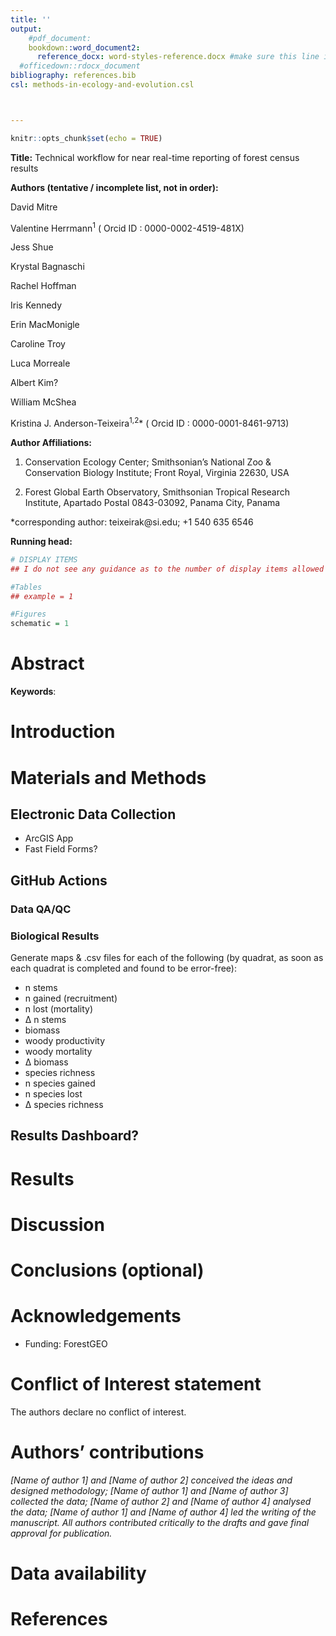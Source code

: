 ```yaml
---
title: ''
output: 
    #pdf_document: 
    bookdown::word_document2: 
      reference_docx: word-styles-reference.docx #make sure this line is indented! see this guide for formatting: https://rmarkdown.rstudio.com/articles_docx.html
  #officedown::rdocx_document
bibliography: references.bib
csl: methods-in-ecology-and-evolution.csl



---
```

```r
knitr::opts_chunk$set(echo = TRUE)
```


\raggedright

**Title:** Technical workflow for near real-time reporting of forest census results


**Authors (tentative / incomplete list, not in order):** 


David Mitre

Valentine Herrmann^1^ ( Orcid ID : 0000-0002-4519-481X)

Jess Shue

Krystal Bagnaschi

Rachel Hoffman

Iris Kennedy

Erin MacMonigle

Caroline Troy

Luca Morreale

Albert Kim?

William McShea

Kristina J. Anderson-Teixeira^1,2^* ( Orcid ID : 0000-0001-8461-9713)






**Author Affiliations:**

1. Conservation Ecology Center; Smithsonian's National Zoo & Conservation Biology Institute; Front Royal, Virginia 22630, USA

2. Forest Global Earth Observatory, Smithsonian Tropical Research Institute, Apartado Postal 0843-03092, Panama City, Panama


*corresponding author: teixeirak@si.edu; +1 540 635 6546

**Running head:** <!-- ≤45 characters-->



<!--JOURNAL

Target journal: Methods in Ecology & Evolution
Instructions for authors: https://besjournals.onlinelibrary.wiley.com/hub/journal/2041210X/author-guidelines
article type: research article or practical tools
word count: (no more than 7000-8000 words for Standard Articles, 3000-4000 words for Applications and Practical Tools)

Research article:  should have a maximum of 7000-8000 words (including tables/figure captions and references list) and describe new methods and how they may be used. We place emphasis on methods that are applicable as broadly as possible. Papers describing methods that apply to one species or system are unlikely to meet these criteria, unless authors are able to show that their methods can be generalised. Structure: see Manuscript specifications below.

Practical Tools: Short (no more than 3000-4000 words total) descriptions of new field techniques, equipment or lab protocols. Articles need to clearly demonstrate how tools designed for specific systems or problems can be adapted for more general use. Online supporting information may include specific instructions, especially for building equipment. Practical Tools papers are made free to access for two months after being assigned to an issue in order to encourage uptake of the methodologies they describe. See examples here.I don't think GCB has an official limit on display items (a recently accepted article has 10 figures and 4 tables). -->


```r
# DISPLAY ITEMS
## I do not see any guidance as to the number of display items allowed in MEE.

#Tables
## example = 1 

#Figures
schematic = 1

```

\newpage

# Abstract  {-#Abstract} 

<!--The abstract must not exceed 350 words and should list the main results and conclusions, using FOUR simple, factual, numbered statements:

1: set the context for and purpose of the work;

2: indicate the approach and methods;

3: outline the main results;

4: identify the conclusions and the wider implications.-->


**Keywords**:  <!--A list in alphabetical order not exceeding eight words or short phrases. The most important key-words should appear in the title and the abstract as well as the key-word list. -->

\newpage

# Introduction  
<!-- This should state the reason for doing the work, the nature of the hypothesis or hypotheses under consideration, and should outline the essential background. -->

# Materials and Methods 
<!--Include sufficient details for the work to be repeated. Where specific equipment and materials are named, the manufacturer’s details (name, city and country) should be given so that readers can trace specifications by contacting the manufacturer. Where commercially available software has been used, details of the supplier should be given in brackets or the reference given in full in the reference list. Do not describe or refer to commonplace statistical tests in this section but allude to them briefly in Results.-->

## Electronic Data Collection
- ArcGIS App
- Fast Field Forms?

## GitHub Actions
### Data QA/QC
### Biological Results
Generate maps & .csv files for each of the following (by quadrat, as soon as each quadrat is completed and found to be error-free):

- n stems
- n gained (recruitment)
- n lost (mortality)
- ∆ n stems
- biomass
- woody productivity
- woody mortality
- ∆ biomass 
- species richness
- n species gained
- n species lost
- ∆ species richness

## Results Dashboard? 

# Results 
<!--State the results and draw attention in the text to important details shown in tables and figures.-->


# Discussion 
<!--This should point out the significance of the results in relation to the reasons for doing the work, and place them in the context of other work.-->

# Conclusions (optional)

# Acknowledgements {-#Acknowledgements}

- Funding: ForestGEO


# Conflict of Interest statement {-#Conflict}
The authors declare no conflict of interest.

# Authors' contributions {-#Authors}
*[Name of author 1] and [Name of author 2] conceived the ideas and designed methodology; [Name of author 1] and [Name of author 3] collected the data; [Name of author 2] and [Name of author 4] analysed the data; [Name of author 1] and [Name of author 4] led the writing of the manuscript. All authors contributed critically to the drafts and gave final approval for publication.*

# Data availability {-#Data}


\newpage
# References {-#References}




